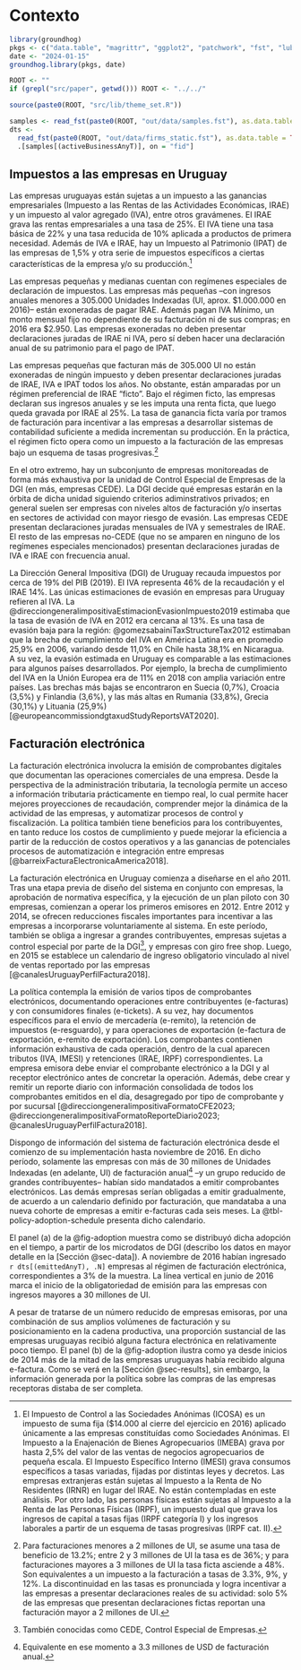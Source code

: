 # Contexto {#sec-context}

```r
library(groundhog)
pkgs <- c("data.table", "magrittr", "ggplot2", "patchwork", "fst", "lubridate")
date <- "2024-01-15"
groundhog.library(pkgs, date)

ROOT <- ""
if (grepl("src/paper", getwd())) ROOT <- "../../"

source(paste0(ROOT, "src/lib/theme_set.R"))

samples <- read_fst(paste0(ROOT, "out/data/samples.fst"), as.data.table = TRUE)
dts <-
  read_fst(paste0(ROOT, "out/data/firms_static.fst"), as.data.table = TRUE) %>%
  .[samples[(activeBusinessAnyT)], on = "fid"]
```

## Impuestos a las empresas en Uruguay

Las empresas uruguayas están sujetas a un impuesto a las ganancias empresariales (Impuesto a las Rentas de las Actividades Económicas, IRAE) y un impuesto al valor agregado (IVA), entre otros gravámenes. El IRAE grava las rentas empresariales a una tasa de 25%. El IVA tiene una tasa básica de 22% y una tasa reducida de 10% aplicada a productos de primera necesidad. Además de IVA e IRAE, hay un Impuesto al Patrimonio (IPAT) de las empresas de 1,5% y otra serie de impuestos específicos a ciertas características de la empresa y/o su producción.[^other-taxes]

[^other-taxes]: El Impuesto de Control a las Sociedades Anónimas (ICOSA) es un impuesto de suma fija (\$14.000 al cierre del ejercicio en 2016) aplicado únicamente a las empresas constituídas como Sociedades Anónimas. El Impuesto a la Enajenación de Bienes Agropecuarios (IMEBA) grava por hasta 2,5% del valor de las ventas de negocios agropecuarios de pequeña escala. El Impuesto Específico Interno (IMESI) grava consumos específicos a tasas variadas, fijadas por distintas leyes y decretos. Las empresas extranjeras están sujetas al Impuesto a la Renta de No Residentes (IRNR) en lugar del IRAE. No están contempladas en este análisis. Por otro lado, las personas físicas están sujetas al Impuesto a la Renta de las Personas Físicas (IRPF), un impuesto dual que grava los ingresos de capital a tasas fijas (IRPF categoría I) y los ingresos laborales a partir de un esquema de tasas progresivas (IRPF cat. II).

Las empresas pequeñas y medianas cuentan con regímenes especiales de declaración de impuestos. Las empresas más pequeñas –con ingresos anuales menores a 305.000 Unidades Indexadas (UI, aprox. \$1.000.000 en 2016)– están exoneradas de pagar IRAE. Además pagan IVA Mínimo, un monto mensual fijo no dependiente de su facturación ni de sus compras; en 2016 era \$2.950. Las empresas exoneradas no deben presentar declaraciones juradas de IRAE ni IVA, pero sí deben hacer una declaración anual de su patrimonio para el pago de IPAT.

Las empresas pequeñas que facturan más de 305.000 UI no están exoneradas de ningún impuesto y deben presentar declaraciones juradas de IRAE, IVA e IPAT todos los años. No obstante, están amparadas por un régimen preferencial de IRAE "ficto". Bajo el régimen ficto, las empresas declaran sus ingresos anuales y se les imputa una renta ficta, que luego queda gravada por IRAE al 25%. La tasa de ganancia ficta varía por tramos de facturación para incentivar a las empresas a desarrollar sistemas de contabilidad suficiente a medida incrementan su producción. En la práctica, el régimen ficto opera como un impuesto a la facturación de las empresas bajo un esquema de tasas progresivas.[^fict]

[^fict]:  Para facturaciones menores a 2 millones de UI, se asume una tasa de beneficio de 13.2%; entre 2 y 3 millones de UI la tasa es de 36%; y para facturaciones mayores a 3 millones de UI la tasa ficta asciende a 48%. Son equivalentes a un impuesto a la facturación a tasas de 3.3%, 9%, y 12%.    La discontinuidad en las tasas es pronunciada y logra incentivar a las empresas a presentar declaraciones reales de su actividad: solo 5% de las empresas que presentan declaraciones fictas reportan una facturación mayor a 2 millones de UI.

En el otro extremo, hay un subconjunto de empresas monitoreadas de forma más exhaustiva por la unidad de Control Especial de Empresas de la DGI (en más, empresas CEDE). La DGI decide qué empresas estarán en la órbita de dicha unidad siguiendo criterios adiminstrativos privados; en general suelen ser empresas con niveles altos de facturación y/o insertas en sectores de actividad con mayor riesgo de evasión. Las empresas CEDE presentan declaraciones juradas mensuales de IVA y semestrales de IRAE. El resto de las empresas no-CEDE (que no se amparen en ninguno de los regímenes especiales mencionados) presentan declaraciones juradas de IVA e IRAE con frecuencia anual.

La Dirección General Impositiva (DGI) de Uruguay recauda impuestos por cerca de 19% del PIB (2019). El IVA representa 46% de la recaudación y el IRAE 14%. Las únicas estimaciones de evasión en empresas para Uruguay refieren al IVA. La @direcciongeneralimpositivaEstimacionEvasionImpuesto2019 estimaba que la tasa de evasión de IVA en 2012 era cercana al 13%. Es una tasa de evasión baja para la región: @gomezsabainiTaxStructureTax2012 estimaban que la brecha de cumplimiento del IVA en América Latina era en promedio 25,9% en 2006, variando desde 11,0% en Chile hasta 38,1% en Nicaragua. A su vez, la evasión estimada en Uruguay es comparable a las estimaciones para algunos países desarrollados. Por ejemplo, la brecha de cumplimiento del IVA en la Unión Europea era de 11% en 2018 con amplia variación entre países. Las brechas más bajas se encontraron en Suecia (0,7%), Croacia (3,5%) y Finlandia (3,6%), y las más altas en Rumania (33,8%), Grecia (30,1%) y Lituania (25,9%) [@europeancommissiondgtaxudStudyReportsVAT2020].

## Facturación electrónica

La facturación electrónica involucra la emisión de comprobantes digitales que documentan las operaciones comerciales de una empresa. Desde la perspectiva de la administración tributaria, la tecnología permite un acceso a información tributaria prácticamente en tiempo real, lo cual permite hacer mejores proyecciones de recaudación, comprender mejor la dinámica de la actividad de las empresas, y automatizar procesos de control y fiscalización. La política también tiene beneficios para los contribuyentes, en tanto reduce los costos de cumplimiento y puede mejorar la eficiencia a partir de la reducción de costos operativos y a las ganancias de potenciales procesos de automatización e integración entre empresas [@barreixFacturaElectronicaAmerica2018].

La facturación electrónica en Uruguay comienza a diseñarse en el año 2011. Tras una etapa previa de diseño del sistema en conjunto con empresas, la aprobación de normativa específica, y la ejecución de un plan piloto con 30 empresas, comienzan a operar los primeros emisores en 2012. Entre 2012 y 2014, se ofrecen reducciones fiscales importantes para incentivar a las empresas a incorporarse voluntariamente al sistema. En este período, también se obliga a ingresar a grandes contribuyentes, empresas sujetas a control especial por parte de la DGI[^cede], y empresas con giro free shop. Luego, en 2015 se establece un calendario de ingreso obligatorio vinculado al nivel de ventas reportado por las empresas [@canalesUruguayPerfilFactura2018].

[^cede]: También conocidas como CEDE, Control Especial de Empresas.

La política contempla la emisión de varios tipos de comprobantes electrónicos, documentando operaciones entre contribuyentes (e-facturas) y con consumidores finales (e-tickets). A su vez, hay documentos específicos para el envío de mercadería (e-remito), la retención de impuestos (e-resguardo), y para operaciones de exportación (e-factura de exportación, e-remito de exportación). Los comprobantes contienen información exhaustiva de cada operación, dentro de la cual aparecen tributos (IVA, IMESI) y retenciones (IRAE, IRPF) correspondientes. La empresa emisora debe enviar el comprobante electrónico a la DGI y al receptor electrónico antes de concretar la operación. Además, debe crear y remitir un reporte diario con información consolidada de todos los comprobantes emitidos en el día, desagregado por tipo de comprobante y por sucursal [@direcciongeneralimpositivaFormatoCFE2023; @direcciongeneralimpositivaFormatoReporteDiario2023; @canalesUruguayPerfilFactura2018].

Dispongo de información del sistema de facturación electrónica desde el comienzo de su implementación hasta noviembre de 2016. En dicho período, solamente las empresas con más de 30 millones de Unidades Indexadas (en adelante, UI) de facturación anual[^context-2] –y un grupo reducido de grandes contribuyentes– habían sido mandatados a emitir comprobantes electrónicos. Las demás empresas serían obligadas a emitir gradualmente, de acuerdo a un calendario definido por facturación, que mandataba a una nueva cohorte de empresas a emitir e-facturas cada seis meses. La @tbl-policy-adoption-schedule presenta dicho calendario.

[^context-2]: Equivalente en ese momento a 3.3 millones de USD de facturación anual.

El panel (a) de la @fig-adoption muestra como se distribuyó dicha adopción en el tiempo, a partir de los microdatos de DGI (describo los datos en mayor detalle en la [Sección @sec-data]). A noviembre de 2016 habían ingresado `r dts[(emittedAnyT), .N]` empresas al régimen de facturación electrónica, correspondientes a 3% de la muestra. La línea vertical en junio de 2016 marca el inicio de la obligatoriedad de emisión para las empresas con ingresos mayores a 30 millones de UI.

A pesar de tratarse de un número reducido de empresas emisoras, por una combinación de sus amplios volúmenes de facturación y su posicionamiento en la cadena productiva, una proporción sustancial de las empresas uruguayas recibió alguna factura electrónica en relativamente poco tiempo. El panel (b) de la @fig-adoption ilustra como ya desde inicios de 2014 más de la mitad de las empresas uruguayas había recibido alguna e-factura. Como se verá en la [Sección @sec-results], sin embargo, la información generada por la política sobre las compras de las empresas receptoras distaba de ser completa.